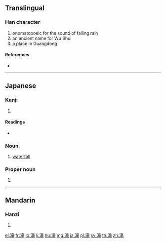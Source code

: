 {{also|瀧|泷}}
==Translingual==
{{character info/new}}
{{Han simplified forms|瀧|滝|泷}}

===Han character===
{{Han char|rn=85|rad=水|as=10|sn=13|four=|canj=EYTU|ids=⿰氵竜}}

# onomatopoeic for the sound of falling rain
# an ancient name for Wu Shui
# a place in Guangdong

====References====
* {{Han ref|kx=0643.241|dkj=18067|dj=1050.230|hdz=31706.020|uh=6EDD|ud=28381}}

----

==Japanese==

===Kanji===
{{ja-kanji|grade=c|rs=水10}}

# {{defn|lang=ja|sort=水10}}

====Readings====
* {{ja-readings|on=[[そう]] (sō), [[ろう]] (rō)|kun=[[たき]] (taki)}}

===Noun===
{{ja-noun|たき|kyu=瀧}}

# [[waterfall]]

===Proper noun===
{{ja-pos|たき|proper}}

# {{surname|lang=ja|sort=たき}}

----

==Mandarin==

===Hanzi===
{{cmn-hanzi|pin=[[lóng]] ([[long2]]), [[shuāng]] ([[shuang1]])|wg=lung<sup>2</sup>, shuang<sup>1</sup>}}

# {{defn|lang=cmn|sort=水10}}

[[el:滝]]
[[fr:滝]]
[[lo:滝]]
[[li:滝]]
[[hu:滝]]
[[mg:滝]]
[[ja:滝]]
[[pl:滝]]
[[sv:滝]]
[[th:滝]]
[[zh:滝]]